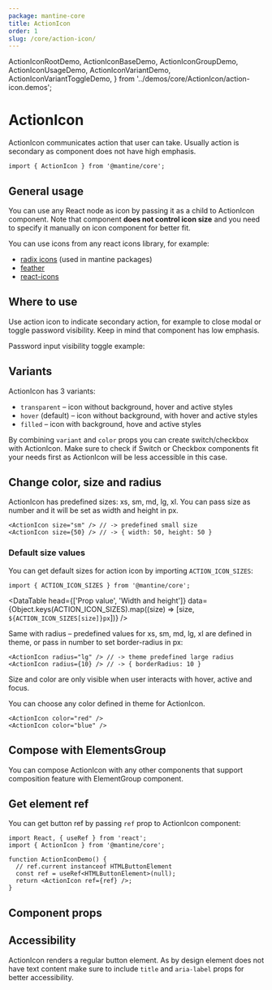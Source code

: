```yaml
---
package: mantine-core
title: ActionIcon
order: 1
slug: /core/action-icon/
---
```


  ActionIconRootDemo,
  ActionIconBaseDemo,
  ActionIconGroupDemo,
  ActionIconUsageDemo,
  ActionIconVariantDemo,
  ActionIconVariantToggleDemo,
} from '../demos/core/ActionIcon/action-icon.demos';

# ActionIcon

ActionIcon communicates action that user can take.
Usually action is secondary as component does not have high emphasis.

<PageHeader
  source="mantine-core/src/ActionIcon/ActionIcon.tsx"
  docs="core/ActionIcon.mdx"
  package="@mantine/core"
/>

```tsx
import { ActionIcon } from '@mantine/core';
```

<ActionIconRootDemo />

## General usage

You can use any React node as icon by passing it as a child to ActionIcon component.
Note that component **does not control icon size** and you need to specify it manually on icon component for better fit.

You can use icons from any react icons library, for example:

- [radix icons](https://icons.modulz.app/) (used in mantine packages)
- [feather](https://feathericons.com/)
- [react-icons](https://react-icons.github.io/react-icons)

<ActionIconBaseDemo />

## Where to use

Use action icon to indicate secondary action, for example to close modal or toggle password visibility. Keep in mind that component has low emphasis.

Password input visibility toggle example:

<ActionIconUsageDemo />

## Variants

ActionIcon has 3 variants:

- `transparent` – icon without background, hover and active styles
- `hover` (default) – icon without background, with hover and active styles
- `filled` – icon with background, hove and active styles

<ActionIconVariantDemo />

By combining `variant` and `color` props you can create switch/checkbox with ActionIcon.
Make sure to check if <GatsbyLink to="/core/switch">Switch</GatsbyLink> or <GatsbyLink to="/core/checkbox">Checkbox</GatsbyLink> components
fit your needs first as ActionIcon will be less accessible in this case.

<ActionIconVariantToggleDemo />

## Change color, size and radius

ActionIcon has predefined sizes: xs, sm, md, lg, xl.
You can pass size as number and it will be set as width and height in px.

```tsx
<ActionIcon size="sm" /> // -> predefined small size
<ActionIcon size={50} /> // -> { width: 50, height: 50 }
```

### Default size values

You can get default sizes for action icon by importing `ACTION_ICON_SIZES`:

```tsx
import { ACTION_ICON_SIZES } from '@mantine/core';
```

<DataTable
  head={['Prop value', 'Width and height']}
  data={Object.keys(ACTION_ICON_SIZES).map((size) => [size, `${ACTION_ICON_SIZES[size]}px`])}
/>

Same with radius – predefined values for xs, sm, md, lg, xl are defined in <GatsbyLink to="/theming">theme</GatsbyLink>,
or pass in number to set border-radius in px:

```tsx
<ActionIcon radius="lg" /> // -> theme predefined large radius
<ActionIcon radius={10} /> // -> { borderRadius: 10 }
```

Size and color are only visible when user interacts with hover, active and focus.

You can choose any color defined in <GatsbyLink to="/theming">theme</GatsbyLink> for ActionIcon.

```tsx
<ActionIcon color="red" />
<ActionIcon color="blue" />
```

<ActionIconConfigurator />

## Compose with ElementsGroup

You can compose ActionIcon with any other components that support composition feature with <GatsbyLink to="/core/elements-group">ElementGroup</GatsbyLink> component.

<ActionIconGroupDemo />

## Get element ref

You can get button ref by passing `ref` prop to ActionIcon component:

```tsx
import React, { useRef } from 'react';
import { ActionIcon } from '@mantine/core';

function ActionIconDemo() {
  // ref.current instanceof HTMLButtonElement
  const ref = useRef<HTMLButtonElement>(null);
  return <ActionIcon ref={ref} />;
}
```

## Component props

<PropsTable component="ActionIcon" />

## Accessibility

ActionIcon renders a regular button element.
As by design element does not have text content
make sure to include `title` and `aria-label` props for better accessibility.
